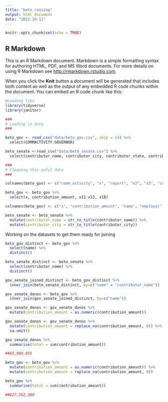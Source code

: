 ```yaml
---
title: "beto_raising"
output: html_document
date: "2022-10-11"
---
```


```r
knitr::opts_chunk$set(echo = TRUE)
```

## R Markdown

This is an R Markdown document. Markdown is a simple formatting syntax for authoring HTML, PDF, and MS Word documents. For more details on using R Markdown see <http://rmarkdown.rstudio.com>.

When you click the **Knit** button a document will be generated that includes both content as well as the output of any embedded R code chunks within the document. You can embed an R code chunk like this:

```r
#Loading libs
library(tidyverse)
library(janitor)
```
```r
###
# Loading in data
###

beto_gov <- read_csv("data/beto_gov.csv", skip = 24) %>%
  select(COMMACTIVITY:GOVERNOR)

beto_senate <-read_csv("data/beto_senate.csv") %>%
  select(contributor_name, contributor_city, contributor_state, contribution_receipt_amount)

###
# Cleaning this awful data
###

colnames(beto_gov) <- c("comm_activity", "x", "report", "x2", "x3", "contribution_amount", "x4", "x5", "x6", "x7", "x8", "x9", "x10", "x11", "x12", "x13", "x14", "x15", "x16", "x17", "x18", "x19")

beto_gov <- beto_gov %>%
  select(x, contribution_amount, x11:x13, x18)

colnames(beto_gov) <- c("x", "contribution_amount", "name", "employer", "job", "state")

beto_senate <- beto_senate %>%
  mutate(contributor_name = str_to_title(contributor_name)) %>%
  mutate(contributor_city = str_to_title(contributor_city))
```
Working on the datasets to get them ready for joining
```r
beto_gov_distinct <- beto_gov %>%
  select(name) %>%
  distinct()

beto_senate_distinct <- beto_senate %>%
  select(contributor_name) %>%
  distinct()

gov_senate_joined_distinct <- beto_gov_distinct %>%
  inner_join(beto_senate_distinct, by=c("name" = "contributor_name"))

gov_senate_donos <- beto_gov %>%
  inner_join(gov_senate_joined_distinct, by=c("name"))

gov_senate_donos <- gov_senate_donos %>%
  mutate(contribution_amount = as.numeric(contribution_amount))

gov_senate_donos <- gov_senate_donos %>%
  mutate(contribution_amount = replace_na(contribution_amount, 0)) %>%
  na.omit()

gov_senate_donos %>%
  summarise(total = sum(contribution_amount))

##$5,989,655

beto_gov <- beto_gov %>%
  mutate(contribution_amount = as.numeric(contribution_amount)) %>%
  mutate(contribution_amount = replace_na(contribution_amount, 0))

beto_gov %>%
  summarise(total = sum(contribution_amount))

##$27,552,300	
```


